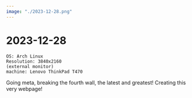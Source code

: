 ```yaml
---
image: "./2023-12-28.png"
---
```


# 2023-12-28

```
OS: Arch Linux
Resolution: 3840x2160
(external monitor)
machine: Lenovo ThinkPad T470
```

Going meta, breaking the fourth wall, the latest and greatest! Creating this
very webpage!
